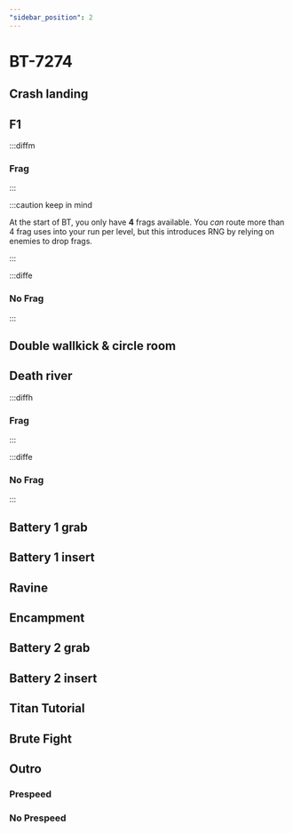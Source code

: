 ```yaml
---
"sidebar_position": 2
---
```



# BT-7274

## Crash landing

## F1

:::diffm 

### Frag

:::

:::caution keep in mind

At the start of BT, you only have **4** frags available. You *can* route more than 4 frag uses into your run per level, but this introduces RNG by relying on enemies to drop frags.

:::

:::diffe 

### No Frag

:::

## Double wallkick & circle room

## Death river

:::diffh

### Frag

:::

:::diffe

### No Frag

:::

## Battery 1 grab

## Battery 1 insert

## Ravine

## Encampment

## Battery 2 grab

## Battery 2 insert

## Titan Tutorial

## Brute Fight

## Outro

### Prespeed

### No Prespeed